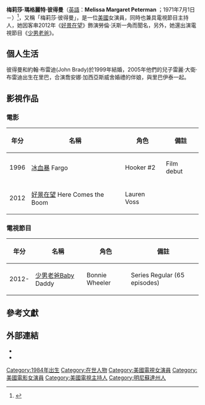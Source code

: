 {{藝人
|本名=Melissa Margaret Peterman
|民族=美國白人
|語言=[[英語|英語]]
|國籍   = {{USA}}
|代表作=《[[好景在望|好景在望]]》、《[[少男老爸|少男老爸]]》
|配偶=約翰·布雷迪(1999-)
|type=女演員
|職業=演員、電視節目主持人
|name=梅莉莎·彼得曼
|image= Melissa Peterman by Gage Skidmore.jpg
|caption=2017年
|birth_name=
|birth_date={{Birth_date_and_age|1971|7|1}}
|birth_place={{USA}}[[明尼蘇達州|明尼蘇達州]][[明尼亞波利斯|明尼亞波利斯]]
|years_active=1996年至今
| imdb     =0676292
}}
'''梅莉莎·瑪格麗特·彼得曼'''（[[英語|英語]]：'''Melissa Margaret Peterman''' ；1971年7月1日－）<ref>{{Cite web |url=http://www.filmreference.com/film/85/Melissa-Peterman.html |title=Melissa Peterman Biography (1971?-) |accessdate=2016-08-10 |archive-date=2016-03-04 |archive-url=https://web.archive.org/web/20160304064527/http://www.filmreference.com/film/85/Melissa-Peterman.html |dead-url=no }}</ref>，又稱「梅莉莎·彼得曼」，是一位[[美國|美國]]女演員，同時也兼具電視節目主持人，她因客串2012年《[[好景在望|好景在望]]》飾演勞倫·沃斯一角而聞名，另外，她還出演電視節目《[[少男老爸|少男老爸]]》。
{{Commons category|Melissa Peterman}}

==個人生活==
彼得曼和約翰·布雷迪(John Brady)於1999年結婚，2005年他們的兒子雷麗·大衛·布雷迪出生在里巴，合演喬安娜·加西亞斯威舍婚禮的伴娘，與里巴伊泰一起。
==影視作品==
===電影===
{| class="wikitable"
|-
! 年分 !! 名稱 !! 角色!! 備註
|-
|1996||[[冰血暴|冰血暴]] Fargo||Hooker #2||Film debut
|-
|2012||[[好景在望|好景在望]] Here Comes the Boom||Lauren Voss||
|}
===電視節目===
{| class="wikitable"
|-
! 年分 !! 名稱 !! 角色!! 備註
|-
|2012-||[[少男老爸|少男老爸]]Baby Daddy||Bonnie Wheeler||Series Regular (65 episodes)
|}
== 參考文獻 ==
{{Reflist}}
== 外部連結 ==
* {{IMDb name|0676292}}
* {{Twitter|Followtheblonde}}

{{Authority control}}
{{DEFAULTSORT: Peterman, Melissa}}
[[Category:1984年出生|Category:1984年出生]]
[[Category:在世人物|Category:在世人物]]
[[Category:美國電視女演員|Category:美國電視女演員]]
[[Category:美國電影女演員|Category:美國電影女演員]]
[[Category:美國電視主持人|Category:美國電視主持人]]
[[Category:明尼蘇達州人|Category:明尼蘇達州人]]